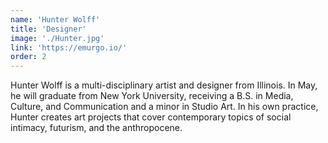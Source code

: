 ```yaml
---
name: 'Hunter Wolff'
title: 'Designer'
image: './Hunter.jpg'
link: 'https://emurgo.io/'
order: 2
---
```


Hunter Wolff is a multi-disciplinary artist and designer from Illinois. In May, he will graduate from New York University,
receiving a B.S. in Media, Culture, and Communication and a minor in Studio Art. In his own practice,
Hunter creates art projects that cover contemporary topics of social intimacy, futurism, and the anthropocene.
